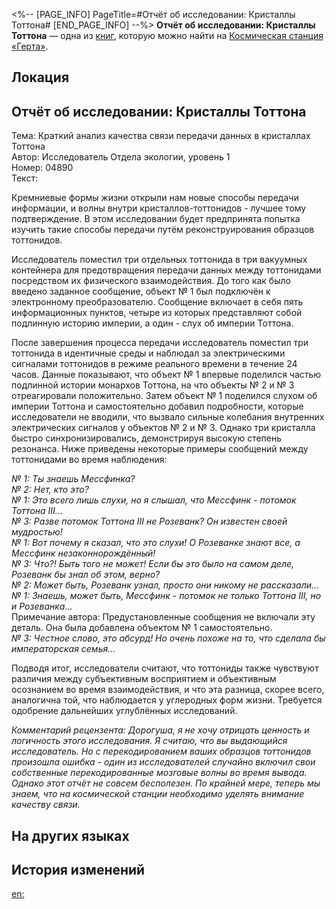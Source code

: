<%-- [PAGE_INFO]
PageTitle=#Отчёт об исследовании: Кристаллы Тоттона#
[END_PAGE_INFO] --%>
{{Дополнить}}
{{Книга Инфобокс
|id           = 138
|Название     = 
|Изображение  = Журнал с КСГ.png
|Мир          = Космическая станция «Герта»
|Томов        = 1
|Автор        = <!--нужно добавить-->
|Описание     = Один из исследователей провёл трансграничный эксперимент с тоттонидами, но из-за небрежности он допустил ошибку при обработке тестового образца, превратив отчёт об эксперименте в кипу бесполезных бумаг.
|Том1         = {{tx}}
|Источник1    = {{tx|Отсутствует источник}}
|Персонажи    = 
|Фракции      = 
}}
'''Отчёт об исследовании: Кристаллы Тоттона''' — одна из [[Книги|книг]], которую можно найти на [[Космическая станция «Герта»]].

==Локация==
{{Отметка карты|<!--название карты-->|<!--id отметки-->}}

==Отчёт об исследовании: Кристаллы Тоттона==
Тема: Краткий анализ качества связи передачи данных в кристаллах Тоттона<br />
Автор: Исследователь Отдела экологии, уровень 1<br />
Номер: 04890<br />
Текст:

Кремниевые формы жизни открыли нам новые способы передачи информации, и волны внутри кристаллов-тоттонидов - лучшее тому подтверждение. В этом исследовании будет предпринята попытка изучить такие способы передачи путём реконструирования образцов тоттонидов.

Исследователь поместил три отдельных тоттонида в три вакуумных контейнера для предотвращения передачи данных между тоттонидами посредством их физического взаимодействия. До того как было введено заданное сообщение, объект №&nbsp;1 был подключён к электронному преобразователю. Сообщение включает в себя пять информационных пунктов, четыре из которых представляют собой подлинную историю империи, а один - слух об империи Тоттона.

После завершения процесса передачи исследователь поместил три тоттонида в идентичные среды и наблюдал за электрическими сигналами тоттонидов в режиме реального времени в течение 24 часов. Данные показывают, что объект №&nbsp;1 впервые поделился частью подлинной истории монархов Тоттона, на что объекты №&nbsp;2 и №&nbsp;3 отреагировали положительно. Затем объект №&nbsp;1 поделился слухом об империи Тоттона и самостоятельно добавил подробности, которые исследователи не вводили, что вызвало сильные колебания внутренних электрических сигналов у объектов №&nbsp;2 и №&nbsp;3. Однако три кристалла быстро синхронизировались, демонстрируя высокую степень резонанса. Ниже приведены некоторые примеры сообщений между тоттонидами во время наблюдения:

''№&nbsp;1: Ты знаешь Мессфинка?''<br />
''№&nbsp;2: Нет, кто это?''<br />
''№&nbsp;1: Это всего лишь слухи, но я слышал, что Мессфинк - потомок Тоттона III...''<br />
''№&nbsp;3: Разве потомок Тоттона III не Розеванк? Он известен своей мудростью!''<br />
''№&nbsp;1: Вот почему я сказал, что это слухи! О Розеванке знают все, а Мессфинк незаконнорождённый!''<br />
''№&nbsp;3: Что?! Быть того не может! Если бы это было на самом деле, Розеванк бы знал об этом, верно?''<br />
''№&nbsp;2: Может быть, Розеванк узнал, просто они никому не рассказали...''<br />
''№&nbsp;1: Знаешь, может быть, Мессфинк - потомок не только Тоттона III, но и Розеванка...''<br />
Примечание автора: Предустановленные сообщения не включали эту деталь. Она была добавлена объектом №&nbsp;1 самостоятельно.<br />
''№&nbsp;3: Честное слово, это абсурд! Но очень похоже на то, что сделала бы императорская семья...''

Подводя итог, исследователи считают, что тоттониды также чувствуют различия между субъективным восприятием и объективным осознанием во время взаимодействия, и что эта разница, скорее всего, аналогична той, что наблюдается у углеродных форм жизни. Требуется одобрение дальнейших углублённых исследований.

''Комментарий рецензента: Дорогуша, я не хочу отрицать ценность и логичность этого исследования. Я считаю, что вы выдающийся исследователь. Но с перекодированием ваших образцов тоттонидов произошла ошибка - один из исследователей случайно включил свои собственные перекодированные мозговые волны во время вывода. Однако этот отчёт не совсем бесполезен. По крайней мере, теперь мы знаем, что на космической станции необходимо уделять внимание качеству связи.''

==На других языках==
{{На других языках
|en   = Research Report: Tottonid Crystals
|zhs  = 研究报告：约特伍德水晶体
|zht  = 研究報告：約特伍德水晶體
|ja   = 研究報告：ヨートン水晶体
|ko   = 연구 보고서: 토튼족 수정체
|es   = Reporte de investigación: cristales de Totton
|fr   = Rapport de recherche&nbsp;: cristaux tottonides
|ru   = Отчёт об исследовании: Кристаллы Тоттона
|th   = รายงานการวิจัย: Tottonid Crystal
|vi   = Báo Cáo Nghiên Cứu: Thủy Tinh Thể Tottonid
|de   = Bericht über die Forschung: Tottonid-Kristall
|id   = Laporan Penelitian: Kristal Tottonid
|pt   = Relatório de Pesquisa: Cristais de Tottonid
}}

==История изменений==
{{История изменений|3.5}}

[[en:]]